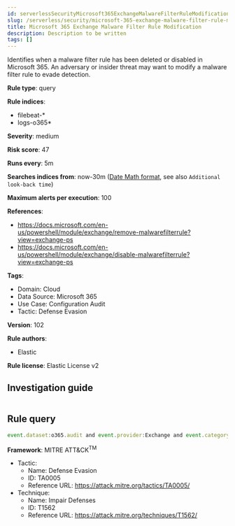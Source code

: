 ```yaml
---
id: serverlessSecurityMicrosoft365ExchangeMalwareFilterRuleModification
slug: /serverless/security/microsoft-365-exchange-malware-filter-rule-modification
title: Microsoft 365 Exchange Malware Filter Rule Modification
description: Description to be written
tags: []
---
```


<div id="microsoft-365-exchange-malware-filter-rule-modification"></div>

Identifies when a malware filter rule has been deleted or disabled in Microsoft 365. An adversary or insider threat may want to modify a malware filter rule to evade detection.

**Rule type**: query

**Rule indices**: 

* filebeat-*
* logs-o365*

**Severity**: medium

**Risk score**: 47

**Runs every**: 5m

**Searches indices from**: now-30m ([Date Math format](((ref))/common-options.html#date-math), see also <DocLink id="serverlessSecurityRulesUiCreate" section="set-the-rules-schedule">`Additional look-back time`</DocLink>)

**Maximum alerts per execution**: 100

**References**: 

* https://docs.microsoft.com/en-us/powershell/module/exchange/remove-malwarefilterrule?view=exchange-ps
* https://docs.microsoft.com/en-us/powershell/module/exchange/disable-malwarefilterrule?view=exchange-ps

**Tags**: 

* Domain: Cloud
* Data Source: Microsoft 365
* Use Case: Configuration Audit
* Tactic: Defense Evasion

**Version**: 102

**Rule authors**: 

* Elastic

**Rule license**: Elastic License v2

## Investigation guide

```markdown

```

## Rule query

```js
event.dataset:o365.audit and event.provider:Exchange and event.category:web and event.action:("Remove-MalwareFilterRule" or "Disable-MalwareFilterRule") and event.outcome:success

```

**Framework**: MITRE ATT&CK<sup>TM</sup>

* Tactic:
    * Name: Defense Evasion
    * ID: TA0005
    * Reference URL: https://attack.mitre.org/tactics/TA0005/
* Technique:
    * Name: Impair Defenses
    * ID: T1562
    * Reference URL: https://attack.mitre.org/techniques/T1562/

